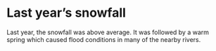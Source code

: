 # Last year’s snowfall

Last year, the snowfall was above average.
It was followed by a warm spring which caused
flood conditions in many of the nearby rivers.